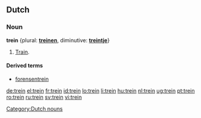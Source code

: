 ==Dutch==
===Noun===
'''trein''' {{m}} {plural: '''[[treinen]]''', diminutive: '''[[treintje]]'''}
#[[train|Train]].

====Derived terms====
* [[forensentrein]]

[[Category:Dutch nouns]]

[[de:trein]]
[[el:trein]]
[[fr:trein]]
[[id:trein]]
[[lo:trein]]
[[li:trein]]
[[hu:trein]]
[[nl:trein]]
[[ug:trein]]
[[pt:trein]]
[[ro:trein]]
[[ru:trein]]
[[sv:trein]]
[[vi:trein]]